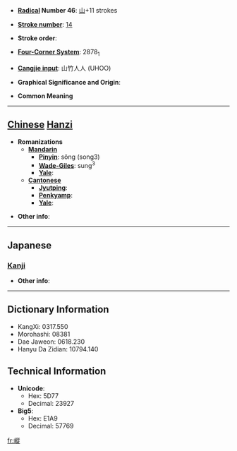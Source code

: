 * '''[[Wiktionary:Chinese radical index| Radical]] Number 46''': [[Wiktionary:Chinese radical index 山|山]]+11 strokes

* '''[[Wiktionary:Chinese total strokes index|Stroke number]]''': [[Wiktionary:Chinese total strokes index 14|14]]

* '''Stroke order''': 

* '''[[Wiktionary:Chinese four corner index|Four-Corner System]]''': 2878<sub>1</sub>

* '''[[Wiktionary:Chinese Cangjie index|Cangjie input]]''': 山竹人人 (UHOO)

* '''Graphical Significance and Origin''': 

* '''Common Meaning'''

----

== [[Chinese]] [[Hanzi]] ==

* '''Romanizations'''
** '''[[Mandarin]]'''
*** '''[[Pinyin]]''': sǒng (song3)
*** '''[[Wade-Giles]]''': sung<sup>3</sup>
*** '''[[Yale]]''': 
** '''[[Cantonese]]'''
*** '''[[Jyutping]]''':
*** '''[[Penkyamp]]''': 
*** '''[[Yale]]''': 

* '''Other info''': 

----

==Japanese==
===[[Kanji]]===
{{kanji|on readings=[[しょう]] (shō), [[しゅう]] (shū), [[そう]] (sō), [[す]] (su)
|kun readings=
}}

* '''Other info''':  

----

== Dictionary Information ==

* KangXi: 0317.550
* Morohashi: 08381
* Dae Jaweon: 0618.230
* Hanyu Da Zidian: 10794.140

== Technical Information ==

* '''Unicode''':
** Hex: 5D77
** Decimal: 23927
* '''Big5''':
** Hex: E1A9
** Decimal: 57769

[[fr:嵷]]